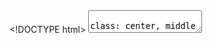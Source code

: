 <!DOCTYPE html>
<html>
  <head>
    <meta charset="utf-8">
    <title>Expressions, Evaluation and Scoping in R</title>
    <link rel="stylesheet" href="https://deepayan.github.io/assets/styles/remark.css">
  </head>
  <body>
    <textarea id="source">

class: center, middle

# Expressions, Evaluation and Scoping in R

---
layout: remark
title: Expressions, Evaluation and Scoping in R
author: Deepayan Sarkar
mathjax: true
---


```r
library(knitr)
opts_chunk$set(cache = FALSE, autodep = TRUE,
               comment = "", warning = TRUE, message = TRUE, prompt = FALSE,
               dev.args = list(pointsize = 16),
               fig.width = 15, fig.height = 6, dpi = 96, fig.path='figures/eval-')
options(warnPartialMatchDollar = FALSE, width = 100)
set.seed(20191105)
```


<div>
$$
\newcommand{\sub}[2]{ {#1}_{#2} }
\newcommand{\sumlimits}[2]{ \sum\limits_{#1}^{#2} }
$$
</div>




## REPL

* R works using what is known as a REPL (Read-Eval-Print-Loop)

	* R waits for user input when it starts
	
	* User types input _expression_ and presses `Enter`
	
	* R reads input and tries to _evaluate_
	
	* Evaluation is either successful or produces an error
	
	* R starts to wait again for further user input
	
* Today's talk takes a closer look at _how the evaluation step works_

--

* Useful links:

	* [Source](https://github.com/deepayan/deepayan.github.io/blob/master/r-talks/r-eval/eval.rmd) of this talk (R + Markdown, similar to Rnw)
	
	* [Makefile](https://github.com/deepayan/deepayan.github.io/blob/master/r-talks/Makefile) containing conversion rules (using [knitr](https://cran.r-project.org/package=knitr) and [pandoc](https://pandoc.org/))

	* Extracted [R code](https://github.com/deepayan/deepayan.github.io/blob/master/r-talks/r-eval/eval.R)


---

layout: true

## Evaluation

---

* Consider the following expression that we wish to evaluate


```r
sqrt(x)
```

* This expression involves two "symbols", `sqrt` and `x`

* To be able to evaluate the expression, R must be able to "find" both symbols

```r
find("sqrt")
find("x") # not found
```


---

* So let us define `x` and try again

```r
x <- 10
sqrt(x)
x <- -1
sqrt(x)
```


---

```r
x <- -1+0i
sqrt(x)
x <- "-1"
sqrt(x)
```

---

* Let us check again where `sqrt` and `x` are found

```r
find("sqrt")
find("x")
```

---

* Suppose we want to define a "smarter" `sqrt()`

* First check what `sqrt()` does, so we can mimic:

```r
sqrt
```

* What does `.Primitive()` do?

	* Check `help(.Primitive)` (but we don't really need to understand details)

---

* define a "smart" `sqrt()` as follows:

```r
sqrt <- function(x)
{
    orig.sqrt <- .Primitive("sqrt")
    if (is.character(x)) x <- as.numeric(x)
    if (is.numeric(x) && any(x < 0)) x <- complex(real = x, imaginary = 0)
    orig.sqrt(x)
}
```

* We now have

```r
x <- -1
sqrt(x)
```

---

layout: false

## Multiple symbol definitions

* Where is R finding these symbols?

```r
find("x")
find("sqrt")
```

* Note that the "original" `sqrt()` is not overwritten; instead a new
  one is defined


---

## The search path

* Why is it using the `sqrt` in `".GlobalEnv"` and not the one in `"package:base"`?

```r
search()
```

* R searches for symbols sequentially in the "search path"


---

## Environments

* What exactly are the objects in the search path?

* They are known as "environments", which are central to how evaluation works in R

* In essence, an environment is a _collection of symbols_ (variables)
  bound to _certain values_
  
* Each environment usually also has an associated "enclosing
  environment" or "parent environment"

* `.GlobalEnv` is the environment where user-defined variables are stored 

---

## Environments

* The chain of enclosing environments starting from `.GlobalEnv` is
  identical to the search path


```r
e <- .GlobalEnv
while (TRUE) { str(e, give.attr = FALSE); e <- parent.env(e) }
search() # compare
```


---

## Creating and manipulating environments

* `new.env()` explicitly creates environments

* Variables inside environments can be accessed using `$` (like lists or data frames)


```r
e1 <- new.env()
e1$x <- seq(0, 2 * pi, length.out = 101)
e1$y <- cos(e1$x)
plot(y ~ x, data = e1, type = "l", ylim = c(-1, 1)) # Formula interface
```



---

## Environments are not duplicated when copied

* Environments are an exception to R's duplicate-on-copy rule

* A copy of an environment is the same environment, not a new one

```r
e2 <- e1
range(e1$y)
e2$y <- abs(e2$y)
range(e1$y) # changes even though e1$y has not been directly modified 
```


---

## Inspecting the variables in an environment

* The names of objects available in an environment can be obtained by `ls()`

```r
ls(e2)
ls.str(e2) ## summary of all objects in e2
```


---

## Environments and functions

* Environments are central to how R functions work

* Functions in R are actually ["closures"](https://en.wikipedia.org/wiki/Closure_(computer_programming)

* In addition to the argument list and body (code), a function also
  has an associated environment

* This is usually the environment in which the function was defined

  
```r
environment(sqrt)
environment(base::sqrt) # special "primitive" (C) function, so no environment
environment(hist)
```


---

## What happens when a function is executed?

* Every time a function is invoked, a new environment is created

* This is the "evaluation environment" and contains the local variables of the function

* The environment of the function is the environment enclosing this "evaluation environment"
  
--

* While the function is running, evaluation tries to find symbols as follows:

	* First, in the evaluation environment
	
	* Next, in its enclosing environment, i.e., the environment of the function
	
	* Then, in the enclosing environment of that environment, and so on

* This behaviour is called "__lexical scoping__"
--

* Evaluation in the global environment follows the same rule (hence the search path)

---

## Are these details important to know?

* Depends!

* You can use R productively with only a superficial understanding of evaluation

* However, these details often explain and diagnose many seemingly paranormal behaviour in R

* They can also be a lot of fun

---

layout: true

## Scoping rules can mask errors

---

* Consider the following function which uses an undefined variable `lambda`


```r
boxcox <- function(x) # applies Box-Cox transformation on data 'x'
{
	if (lambda == 0) log(x)
	else (x^lambda - 1) / lambda
}
b <- function(x) # computes histogram bins given data 'x' 
{
    n <- sum(is.finite(x))
    r <- extendrange(x)
    seq(r[1], r[2], length.out = round(sqrt(n))+1)
}
```

```r
x <- rlnorm(1000)
hist(boxcox(x), breaks = b) # error, as it should be
```


---

* The same code will "work" if `lambda` happens to be defined

```r
lambda <- 0
hist(boxcox(x), breaks = b)  # notice that 'b' is a function! (See ?hist)
```

---

layout: false

## But sometimes we _want_ to write such functions

* Normally, depending on this kind of scoping behaviour should be unnecessary

* In fact, a well-designed function should not depend on arbitrary variables

* However, there is one situation where this evaluation rule becomes important

* When a function creates and returns another function!


---

## Do we need functions that create functions?

* Probably not very common...

* But only because we are limited in our thinking

* We already use functions as arguments to other functions

* Thinking "functionally" opens up many other interesting approaches

* This is particularly useful for quick prototyping


---

## Do we need functions that create functions?

* A somewhat silly extension of the example above:

```r
fboxcox <- function(lambda)
{
	f <- function(x)
	{
		if (lambda == 0) log(x)
		else (x^lambda - 1) / lambda
	}
    return(f)
}
```

```r
boxcox.sqrt <- fboxcox(0.5)
boxcox.log <- fboxcox(0)
```



---

## Do we need functions that create functions?

```r
par(mfrow = c(1, 2))
hist(boxcox.sqrt(x), breaks = b)
hist(boxcox.log(x), breaks = b)
```

---

## Functions returned by functions

* Note that `boxcox.sqrt` and `boxcox.log` are both functions (created by
  another function `fboxcox`)

```r
boxcox.sqrt
boxcox.log
```


* ... that appear to be identical


---

## Functions returned by functions

* But they have different "environments"

```r
environment(boxcox.sqrt)
environment(boxcox.log)
```


---

## Functions returned by functions

* This is because they were created in different executions of `fboxcox()`

* Although not immediately apparent, these environments retain the value of `lambda`

```r
ls.str(environment(boxcox.sqrt))
ls.str(environment(boxcox.log))
```

---

## Functions returned by functions

* Without lexical scoping, this would not have been possible

* Another example from [The R Paper](https://www.stat.auckland.ac.nz/~ihaka/downloads/R-paper.pdf):

```r
y <- 123
f <- function(x) {
    y <- x * x
	g <- function() print(y)
	g()
}
f(10)
```

* S, which is similar to R but does not have lexical scoping, would print `123`


---

## A more serious example

* Given positive-valued data (say stock returns), one may be interested in "transforming" it to look normal

* The Box-Cox transformation is one family where one might search for an "optimum" choice

* A maximum-likelihood approach: assume $\lambda$-transformed data follow $N(\mu, \sigma^2)$

* A [little mathematics](https://www.isid.ac.in/~deepayan/RT2018/notes/systematic-violations.html#/the-box-cox-transformation-a-likelihood-based-approach) tells us that

	- There is no closed form solution for $\lambda$, but
	
	- The optimum (MLE) $\lambda$ can be found by minimizing
	$$
    \frac{n}{2} \left( \log 2 \pi + \log \hat{\sigma}^2(\lambda) + 1 \right) - (\lambda - 1) \sum \log \sub{x}{i}
	$$

	- where $\hat{\sigma}^2(\lambda)$ is the sample variance of the transformed data

---

layout: true

## A quick prototype

---

* Suppose we have a general numerical optimizer that can optimize a function of _one_ argument

* Make a function that converts data into a function suitable for optimization:

```r
negllBoxCox <- function(x)
{
    n <- length(x)
    slx <- sum(log(x))
    function(lambda) {
        y <- fboxcox(lambda)(x) # Note use of fboxcox() defined earlier
        sy <- mean((y - mean(y))^2)
        n * log(sy) / 2 - (lambda - 1) * slx
    }
}
```

---

* We can can now use this function in any optimizer

```r
x <- rlnorm(100) # so lambda = 0
f <- negllBoxCox(x)
f(0)
optimize(f, lower = -10, upper = 10)
## OR optim(par = 1, fn = f) for alternative methods
```

---

* We can even plot the "likelihood function" — but first we have to "vectorize" our function

* The `Vectorize()` function creates a vectorized function from a non-vectorized one

```r
plot(Vectorize(negllBoxCox(x)), from = -4, to = 4, n = 1000)
```

---

* Or we can do a quick simulation study of how well this method estimates $\lambda$ when $\lambda = 1$

```r
lambda.hat <-
    replicate(1000,
              optimize(negllBoxCox(rnorm(100, mean = 10)), lower = -10, upper = 10)$minimum)
hist(lambda.hat, breaks = b)
```
---

layout: false

## Another example: linear regression with general loss function

* Another common use case: optimization of a loss function

* Consider the following general approach to linear regression given data $(\sub{x}{i}, \sub{y}{i}), i = 1,\dotsc,n$

<div>
$$
\hat{\beta} = \arg \min_{\beta} \sumlimits{i=1}{n} L(\sub{y}{i} - \sub{\beta}{0} - \sub{\beta}{1} \sub{x}{i}) = 
\arg \min_{\beta} f(\beta)
$$
</div>

* Common choices for $L$ are

	* $L(u) = u^2$

	* $L(u) = | u |$

	* <div>$L(u) = \begin{cases} 
	             u^2 & \lvert u \rvert \leq c \\ 
	             c (2 | u | - c) & \text{otherwise} 
			  \end{cases}$</div>


---

layout: true

## Objective functions (to be optimized)

---

* The following functions takes data and $L$, and creates a suitable objective function

```r
make.objective <- function(x, y, L = abs)
{
	function(beta) {
	    sum(L(y - beta[1] - beta[2] * x))
	}
}
data(phones, package = "MASS")
obj.lad <- with(phones, make.objective(year, calls, L = abs))
obj.lse <- with(phones, make.objective(year, calls, L = function(u) u*u))
```


---


```r
obj.lad
environment(obj.lse)$L
environment(obj.lad)$L
```

---

layout: true

## Results of optimization

---

```r
fm.lad <- optim(obj.lad, par = c(0,0))
fm.lse <- optim(obj.lse, par = c(0,0))
str(fm.lad)
str(fm.lse)
```

---


```r
plot(calls ~ year, phones)
abline(fm.lad$par, col = "blue")
abline(fm.lse$par, col = "red") # This is what we would get from lm()
```

---

layout: false

## A more complex example

* Suppose we want to plot a histogram

* One important parameter is the bin width $h$

* Fixing starting point, what is an optimal choice?

* One option: [cross validation](http://onlinestatbook.com/stat_sim/histogram/index.html)


---

## Cross validation: summary


$\newcommand{\fhath}{\hat{f}_h}$

* Denote the histogram for bin width $h$ by $\fhath$, and the unknown density by $f$

* Want to choose $h$ to minimize integrated square error

$$
\int \left[ \fhath(x) - f(x) \right]^2 dx = 
\int \fhath(x)^2 dx - 2 \int \fhath(x)\, f(x)\, dx + \int f(x)^2 dx
$$

* The third term is unknown but constant (as $h$ varies), so can be dropped

* The first term can be calculated from $\fhath$ (which is piecewise constant)

* The second term involves the unknown $f$, but the integral can be viewed as $E(\fhath(X))$ when $X \sim f$


---

## Cross validation: summary

* Leave-one-out estimator: average of ${\fhath}_{(-i)}(x_i)$

* The estimated integrated square error (without the constant term) simplifies to

$$
\frac{2}{(n-1) h} - \frac{n+1}{(n-1) n^2 h} \sum_{k} c_k^2
$$

* where $c_k$ are bin counts


---

## Cross validation: implementation


```r
chooseBins <- function(x, p = 0.25)
{
    x <- x[is.finite(x)]
    n <- length(x)
    r <- extendrange(x)
    d <- r[2] - r[1]
    CVE <- function(B)
    {
        h <- d / B
        breaks <- seq(r[1], r[2], length.out = B+1)
        k <- findInterval(x, breaks) # runtime O(n * log(B))
        counts <- table(factor(k, levels = 1:B))
        2 / ((n-1)*h) - sum(counts^2) * (n+1) / ((n-1) * n^2 * h)
    }
    Bvec <- seq(floor(sqrt(n)*p), ceiling(sqrt(n)/p))
    list(range = r, B = Bvec, CVE = unname(sapply(Bvec, CVE)))
}
```


---

## Cross validation: implementation


```r
xx <- c(rnorm(500), rnorm(300, mean = 6, sd = 1.5))
ll <- chooseBins(xx, p = 0.125)
str(ll)
```

---

## Cross validation: implementation


```r
with(ll, {
    plot(CVE ~ B, type = "o")
    abline(v = B[which.min(CVE)])
})
```



---

## Cross validation: comparison with other "rules"


```r
(nclass.cv <- with(ll, B[which.min(CVE)]))
nclass.Sturges(xx)
nclass.FD(xx)
nclass.scott(xx)
```


---

## Cross validation: Resulting histogram


```r
breaks <- seq(ll$range[1], ll$range[2], length.out = nclass.cv + 1)
hist(xx, breaks = breaks)
```

* For more interesting examples, see Gentleman and Ihaka,
  [Lexical Scope and Statistical Computing](https://www.stat.auckland.ac.nz/~ihaka/downloads/lexical.pdf)


---

## Alternative: Minimize AIC

* A simpler alternative: use a popular model selection criterion such as AIC

* Simple definition: $2k - 2 \log(\hat{L})$ where 

	- $k$ is the number of parameters (here the number of bins)
	
	- $\hat{L}$ is the maximum likelihood (here the joint density under the histogram)
	
* Similar approach: make function of $k$ from input data


---

## Histogram AIC

```r
chooseBinsAIC <- function(x, p = 0.25)
{
    x <- x[is.finite(x)]
    n <- length(x)
    r <- extendrange(x)
    d <- r[2] - r[1]
    histAIC <- function(B)
    {
        b <- seq(r[1], r[2], length.out = B + 1)
        h <- hist(x, breaks = b, plot = FALSE)
        ## likelihood is simply product of density^counts
        keep <- h$counts > 0 # skip 0 counts (by convention 0 log 0 == 0)
        logL <- with(h, sum(counts[keep] * log(density[keep])))
        2 * B - 2 * logL
    }
    Bvec <- seq(floor(sqrt(n)*p), ceiling(sqrt(n)/p))
    list(range = r, B = Bvec, AIC = unname(sapply(Bvec, histAIC)))
}
ll <- chooseBinsAIC(xx, p = 0.125)
str(ll)
```

---

## AIC: implementation


```r
with(ll, {
    plot(AIC ~ B, type = "o")
    abline(v = B[which.min(AIC)])
})
```



---

## AIC: comparison with other "rules"


```r
(nclass.aic <- with(ll, B[which.min(AIC)]))
nclass.Sturges(xx)
nclass.FD(xx)
nclass.scott(xx)
```


---

## AIC: Resulting histogram


```r
breaks <- seq(ll$range[1], ll$range[2], length.out = nclass.aic + 1)
hist(xx, breaks = breaks)
```


---

## Related topic: non-standard evaluation


* Again, consider an expression that will cause an error when evaluated


```r
rm(list = c("x", "y")) # remove x, y if defined earlier
plot(x, y, type = "l")
```



---

## Quoted (unevaluated) expressions

* R can actually work with an expression without evaluating it


```r
e <- quote(plot(x, y, type = "l"))
e
e[[1]]
e[[2]]
e[[3]]
```

---

## Evaluating Quoted expressions

* A quoted expression can be evaluated using `eval()`

```r
eval(e)
```

* Fails because current environment (`.GlobalEnv`) does not contain variables `x` and `y`

* But Recall: Environment `e2` defined earlier contains 

```r
ls.str(e2)
```


---

## Evaluating Quoted expressions

```r
eval(e, envir = e2)
```


---

## Can we re-implement the `replicate()` function?

* This is how functions like `replicate()` and `with()` work

```r
my.replicate <- function(N, e)
{
    ans <- numeric(N)
    for (i in 1:N) ans[[i]] <- eval(e)
    ans
}
```


* But we have to be careful to use it

```r
my.replicate(5, max(rnorm(10))) # not what we wanted
my.replicate(5, quote(max(rnorm(10))))
```

---

## Non-standard evaluation

* The `substitute()` trick: non-standard evaluation (using lazy argument evaluation)

```r
my.replicate <- function(N, e)
{
    expr <- substitute(e) # avoids the need to quote()
    ans <- numeric(N)
    for (i in 1:N) ans[[i]] <- eval(expr)
    ans
}
str(x <- my.replicate(1000, max(rnorm(20))))
```

---

## Lazy evaluation

* Lazy evaluation: function arguments are only evaluated when needed


```r
set.seed(20191105)
rm(sqrt) # remove the sqrt() we defined earlier
chooseOne <- function(a, b, u = runif(1))
{
    if (u < 0.5) a else b
}
chooseOne(sqrt(2), sqrt(-2)) # no warning message
chooseOne(sqrt(2), sqrt(-2)) # warning message
```


---

## Further reading

```r
? environment
? eval
? expression
? quote
? bquote
? substitute
? with
```

```r
with.default
replicate
```


    </textarea>
  </body>

  <script src="https://remarkjs.com/downloads/remark-latest.min.js"
	  type="text/javascript"></script>

  <script type="text/javascript">
    var slideshow = remark.create(
	{
	    navigation: {scroll: false,},
	    ratio: '16:9',
	    countIncrementalSlides: false
	});
    
    // Setup MathJax; unused if mathjax == false
    MathJax = {
	tex: {
	    inlineMath: [ ['$', '$'], ['\\(', '\\)'] ],
	    displayMath: [ ['$$', '$$'], ['\\[', '\\]'] ]
	},
	svg: {
	    fontCache: 'global'
	},
    };

  </script>


  <script type="text/javascript" async
	  src="https://cdn.jsdelivr.net/npm/mathjax@3/es5/tex-svg.js">
  </script>


</html>

	
